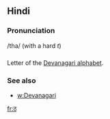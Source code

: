 == Hindi ==

=== Pronunciation ===
/tha/ (with a hard ''t'')

=== ===

Letter of the [[Devanagari alphabet]].

=== See also ===

* [[w:Devanagari]]

[[fr:ठ]]